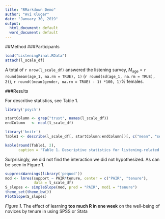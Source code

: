```yaml
---
title: "RMarkdown Demo"
author: "Avi Kluger"
date: "January 30, 2019"
output:
  html_document: default
  word_document: default
---
```

##Method
###Participants

```r
load("ListeningFinal.RData")
attach(l_scale_df)
```
A total of `r nrow(l_scale_df)` answered the listening survey, *M*~age~ = `r round(mean(age_1, na.rm = TRUE), 1)` (`r round(sd(age_1, na.rm = TRUE), 2)`), `r round((mean(gender, na.rm = TRUE) - 1) *100, 1)`% females.

###Results

For descritive statistics, see Table 1.

```r
library('psych')

startColumn <- grep("trust", names(l_scale_df))
endColumn   <- ncol(l_scale_df)

library('knitr')
Table1 <- describe(l_scale_df[, startColumn:endColumn])[, c("mean", "sd", "skew", "kurtosis")]

kable(round(Table1, 2), 
      caption = "Table 1. Descriptive statistics for listening-related scales")
```

Surprisingly, we did not find the interaction we did not hypothesized.  As can be seen in Figure 1.

```r
suppressWarnings(library('pequod'))
mod <- lmres(support ~ PAIR*tenure, center = c("PAIR", "tenure"), 
             data = l_scale_df)
S_slopes <- simpleSlope(mod, pred = "PAIR", mod1 = "tenure")
theme_set(theme_bw())
PlotSlope(S_slopes)
```

*Figure 1.* The effect of learning **too much R in one week** on the well-being of novices by tenure in using SPSS or Stata


